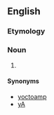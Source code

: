 ==English==

===Etymology===
{{prefix|yocto|ampere}}

===Noun===
{{en-noun}}

# {{SI-unit|yocto|ampere|electrical current}}

====Synonyms====
*[[yoctoamp]]
*[[yA]]